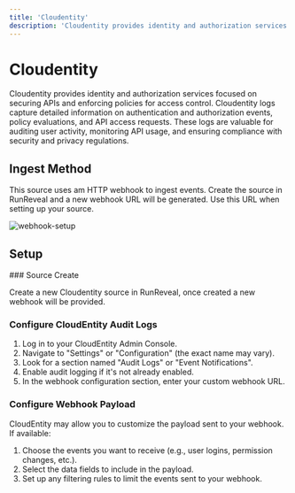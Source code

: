 ```yaml
---
title: 'Cloudentity'
description: 'Cloudentity provides identity and authorization services focused on securing APIs and enforcing policies for access control. Cloudentity logs capture detailed information on authentication and authorization events, policy evaluations, and API access requests. These logs are valuable for auditing user activity, monitoring API usage, and ensuring compliance with security and privacy regulations.'
---
```



# Cloudentity

Cloudentity provides identity and authorization services focused on securing APIs and enforcing policies for access control. Cloudentity logs capture detailed information on authentication and authorization events, policy evaluations, and API access requests. These logs are valuable for auditing user activity, monitoring API usage, and ensuring compliance with security and privacy regulations.

## Ingest Method

This source uses am HTTP webhook to ingest events. Create the source in RunReveal and a new webhook URL will be generated. Use this URL when setting up your source.

![webhook-setup](/webhook-setup.png)

## Setup

<Steps>
### Source Create

Create a new Cloudentity source in RunReveal, once created a new webhook will be provided.

### Configure CloudEntity Audit Logs

1. Log in to your CloudEntity Admin Console.
2. Navigate to "Settings" or "Configuration" (the exact name may vary).
3. Look for a section named "Audit Logs" or "Event Notifications".
4. Enable audit logging if it's not already enabled.
5. In the webhook configuration section, enter your custom webhook URL.

### Configure Webhook Payload

CloudEntity may allow you to customize the payload sent to your webhook. If available:

1. Choose the events you want to receive (e.g., user logins, permission changes, etc.).
2. Select the data fields to include in the payload.
3. Set up any filtering rules to limit the events sent to your webhook.

</Steps>